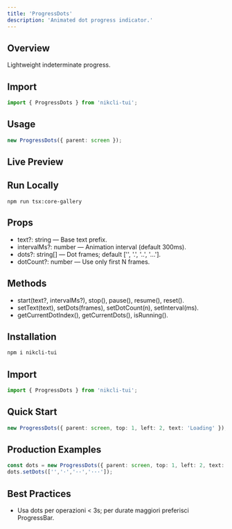 ```yaml
---
title: 'ProgressDots'
description: 'Animated dot progress indicator.'
---
```


## Overview

Lightweight indeterminate progress.

## Import

```ts
import { ProgressDots } from 'nikcli-tui';
```

## Usage

```ts
new ProgressDots({ parent: screen });
```

## Live Preview

<Snippet file="previews/progressdots.mdx" />

## Run Locally

`npm run tsx:core-gallery`

## Props

- text?: string — Base text prefix.
- intervalMs?: number — Animation interval (default 300ms).
- dots?: string[] — Dot frames; default ['', '.', '..', '...'].
- dotCount?: number — Use only first N frames.

## Methods

- start(text?, intervalMs?), stop(), pause(), resume(), reset().
- setText(text), setDots(frames), setDotCount(n), setInterval(ms).
- getCurrentDotIndex(), getCurrentDots(), isRunning().

## Installation

```bash
npm i nikcli-tui
```

## Import

```ts
import { ProgressDots } from 'nikcli-tui';
```

## Quick Start

```ts
new ProgressDots({ parent: screen, top: 1, left: 2, text: 'Loading' });
```

## Production Examples

<CodeGroup>

```ts Custom Pattern
const dots = new ProgressDots({ parent: screen, top: 1, left: 2, text: 'AI' });
dots.setDots(['','·','··','···']);
```

</CodeGroup>

## Best Practices

- Usa dots per operazioni < 3s; per durate maggiori preferisci ProgressBar.
